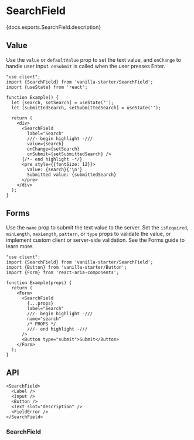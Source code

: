 

# SearchField

<PageDescription>{docs.exports.SearchField.description}</PageDescription>

<ExampleSwitcher>
  <VisualExample
    component={VanillaSearchField}
    docs={vanillaDocs.exports.SearchField}
    links={vanillaDocs.links}
    props={['label', 'description', 'isDisabled']}
    initialProps={{label: 'Search'}}
    type="vanilla"
    files={["starters/docs/src/SearchField.tsx", "starters/docs/src/SearchField.css"]} />
  <VisualExample
    component={TailwindSearchField}
    docs={vanillaDocs.exports.SearchField}
    links={vanillaDocs.links}
    props={['label', 'description', 'isDisabled']}
    initialProps={{label: 'Search'}}
    type="tailwind"
    files={["starters/tailwind/src/SearchField.tsx", "starters/tailwind/src/index.css"]} />
</ExampleSwitcher>

## Value

Use the `value` or `defaultValue` prop to set the text value, and `onChange` to handle user input. `onSubmit` is called when the user presses <Keyboard>Enter</Keyboard>.

```tsx render
"use client";
import {SearchField} from 'vanilla-starter/SearchField';
import {useState} from 'react';

function Example() {
  let [search, setSearch] = useState('');
  let [submittedSearch, setSubmittedSearch] = useState('');
  
  return (
    <div>
      <SearchField
        label="Search"
        ///- begin highlight -///
        value={search}
        onChange={setSearch}
        onSubmit={setSubmittedSearch} />
      {/*- end highlight -*/}
      <pre style={{fontSize: 12}}>
        Value: {search}{'\n'}
        Submitted value: {submittedSearch}
      </pre>
    </div>
  );
}
```

## Forms

Use the `name` prop to submit the text value to the server. Set the `isRequired`, `minLength`, `maxLength`, `pattern`, or `type` props to validate the value, or implement custom client or server-side validation. See the Forms guide to learn more.

```tsx render docs={docs.exports.SearchField} links={docs.links} props={['isRequired', 'type', 'pattern', 'minLength', 'maxLength']} initialProps={{isRequired: true}}
"use client";
import {SearchField} from 'vanilla-starter/SearchField';
import {Button} from 'vanilla-starter/Button';
import {Form} from 'react-aria-components';

function Example(props) {
  return (
    <Form>
      <SearchField
        {...props}
        label="Search"
        ///- begin highlight -///
        name="search"
        /* PROPS */
        ///- end highlight -///
      />
      <Button type="submit">Submit</Button>
    </Form>
  );
}
```

## API

<Anatomy />

```tsx links={{SearchField: '#searchfield', Button: 'Button.html'}}
<SearchField>
  <Label />
  <Input />
  <Button />
  <Text slot="description" />
  <FieldError />
</SearchField>
```

### SearchField

<PropTable component={docs.exports.SearchField} links={docs.links} />

<StateTable defaultClassName="react-aria-SearchField" properties={docs.exports.SearchFieldRenderProps.properties} />

